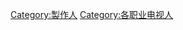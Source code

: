 {{Commonscat|Television producers}}

[[Category:製作人|Category:製作人]]
[[Category:各职业电视人|Category:各职业电视人]]